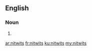==English==

===Noun===
{{head|en|plural}}

# {{plural of|nitwit|lang=en}}

[[ar:nitwits]]
[[fr:nitwits]]
[[ku:nitwits]]
[[my:nitwits]]
